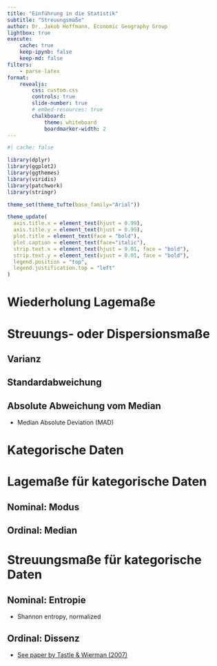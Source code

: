```yaml
---
title: "Einführung in die Statistik"
subtitle: "Streuungsmaße"
author: Dr. Jakob Hoffmann, Economic Geography Group
lightbox: true
execute:
    cache: true
    keep-ipynb: false
    keep-md: false
filters:
    - parse-latex
format:
    revealjs:
        css: custom.css
        controls: true
        slide-number: true
        # embed-resources: true
        chalkboard:
            theme: whiteboard
            boardmarker-width: 2
---
```


```r
#| cache: false

library(dplyr)
library(ggplot2)
library(ggthemes)
library(viridis)
library(patchwork)
library(stringr)

theme_set(theme_tufte(base_family="Arial"))

theme_update(
  axis.title.x = element_text(hjust = 0.99),
  axis.title.y = element_text(hjust = 0.99),
  plot.title = element_text(face = "bold"),
  plot.caption = element_text(face="italic"),
  strip.text.x = element_text(hjust = 0.01, face = "bold"),
  strip.text.y = element_text(vjust = 0.01, face = "bold"),
  legend.position = "top",
  legend.justification.top = "left"
)

```

# Wiederholung Lagemaße

# Streuungs- oder Dispersionsmaße

## Varianz

## Standardabweichung

## Absolute Abweichung vom Median

- Median Absolute Deviation (MAD)

# Kategorische Daten

# Lagemaße für kategorische Daten

## Nominal: Modus

## Ordinal: Median


# Streuungsmaße für kategorische Daten

## Nominal: Entropie

- Shannon entropy, normalized

## Ordinal: Dissenz

- [See paper by Tastle & Wierman (2007)](https://www.sciencedirect.com/science/article/pii/S0888613X06001186)

